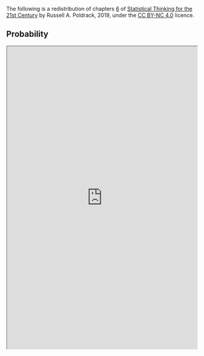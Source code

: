 The following is a redistribution of chapters [6](https://statsthinking21.github.io/statsthinking21-core-site/probability.html) of [Statistical Thinking for the 21st Century](https://statsthinking21.github.io/statsthinking21-core-site/index.html) by Russell A. Poldrack, 2019, under the [CC BY-NC 4.0](https://creativecommons.org/licenses/by-nc/4.0/) licence.


## Probability
<iframe src="https://statsthinking21.github.io/statsthinking21-core-site/probability.html" name="Summarizing data" title="Summarizing data"  height="800px" width="100%"></iframe>
